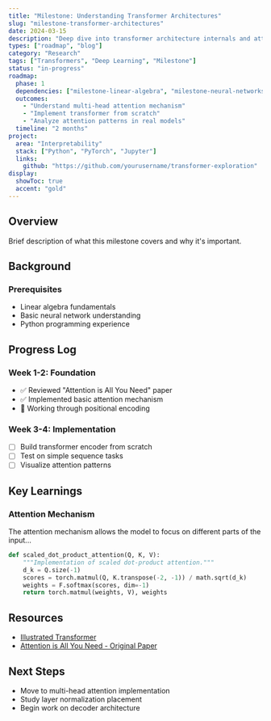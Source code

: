 ```yaml
---
title: "Milestone: Understanding Transformer Architectures"
slug: "milestone-transformer-architectures"
date: 2024-03-15
description: "Deep dive into transformer architecture internals and attention mechanisms."
types: ["roadmap", "blog"]
category: "Research"
tags: ["Transformers", "Deep Learning", "Milestone"]
status: "in-progress"
roadmap:
  phase: 1
  dependencies: ["milestone-linear-algebra", "milestone-neural-networks"]
  outcomes:
    - "Understand multi-head attention mechanism"
    - "Implement transformer from scratch"
    - "Analyze attention patterns in real models"
  timeline: "2 months"
project:
  area: "Interpretability"
  stack: ["Python", "PyTorch", "Jupyter"]
  links:
    github: "https://github.com/yourusername/transformer-exploration"
display:
  showToc: true
  accent: "gold"
---
```


## Overview

Brief description of what this milestone covers and why it's important.

## Background

### Prerequisites

- Linear algebra fundamentals
- Basic neural network understanding
- Python programming experience

## Progress Log

### Week 1-2: Foundation

- ✅ Reviewed "Attention is All You Need" paper
- ✅ Implemented basic attention mechanism
- 🔄 Working through positional encoding

### Week 3-4: Implementation

- [ ] Build transformer encoder from scratch
- [ ] Test on simple sequence tasks
- [ ] Visualize attention patterns

## Key Learnings

### Attention Mechanism

The attention mechanism allows the model to focus on different parts of the input...

```python
def scaled_dot_product_attention(Q, K, V):
    """Implementation of scaled dot-product attention."""
    d_k = Q.size(-1)
    scores = torch.matmul(Q, K.transpose(-2, -1)) / math.sqrt(d_k)
    weights = F.softmax(scores, dim=-1)
    return torch.matmul(weights, V), weights
```

## Resources

- [Illustrated Transformer](https://jalammar.github.io/illustrated-transformer/)
- [Attention is All You Need - Original Paper](https://arxiv.org/abs/1706.03762)

## Next Steps

- Move to multi-head attention implementation
- Study layer normalization placement
- Begin work on decoder architecture
